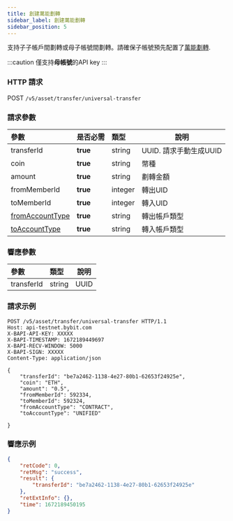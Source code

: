 ```yaml
---
title: 創建萬能劃轉
sidebar_label: 創建萬能劃轉
sidebar_position: 5
---
```


支持子子帳戶間劃轉或母子帳號間劃轉。請確保子帳號預先配置了[萬能劃轉](enable-unitransfer-subuid#).

:::caution
僅支持**母帳號**的API key
:::

### HTTP 請求
POST `/v5/asset/transfer/universal-transfer`

### 請求參數
| 參數 | 是否必需 | 類型 | 說明|
|:----- |:-------|:-----|------ |
|transferId |**true** |string |UUID. 請求手動生成UUID |
|coin |**true** |string |幣種 |
|amount |**true** |string |劃轉金額 |
|fromMemberId |**true** |integer |轉出UID |
|toMemberId |**true** |integer |轉入UID |
|[fromAccountType](../enum#accounttype) |**true** |string |轉出帳戶類型 |
|[toAccountType](../enum#accounttype) |**true** |string |轉入帳戶類型 |

### 響應參數
| 參數 | 類型 | 說明|
|:----- |:-----|----- |
|transferId |string|UUID |

### 請求示例

```http
POST /v5/asset/transfer/universal-transfer HTTP/1.1
Host: api-testnet.bybit.com
X-BAPI-API-KEY: XXXXX
X-BAPI-TIMESTAMP: 1672189449697
X-BAPI-RECV-WINDOW: 5000
X-BAPI-SIGN: XXXXX
Content-Type: application/json

{
    "transferId": "be7a2462-1138-4e27-80b1-62653f24925e",
    "coin": "ETH",
    "amount": "0.5",
    "fromMemberId": 592334,
    "toMemberId": 592324,
    "fromAccountType": "CONTRACT",
    "toAccountType": "UNIFIED"

}
```

### 響應示例

```json
{
    "retCode": 0,
    "retMsg": "success",
    "result": {
        "transferId": "be7a2462-1138-4e27-80b1-62653f24925e"
    },
    "retExtInfo": {},
    "time": 1672189450195
}
```